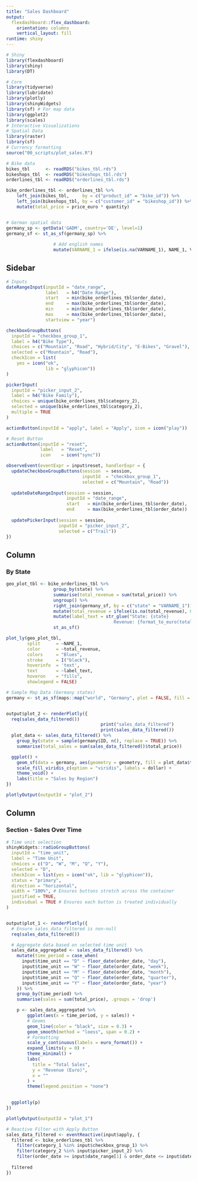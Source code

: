 ```yaml
---
title: "Sales Dashboard"
output: 
  flexdashboard::flex_dashboard:
    orientation: columns
    vertical_layout: fill
runtime: shiny
---
```


```r
# Shiny
library(flexdashboard)
library(shiny)
library(DT)

# Core
library(tidyverse)
library(lubridate)
library(plotly)
library(shinyWidgets)
library(sf) # For map data
library(ggplot2)
library(scales)
# Interactive Visualizations
# Spatial Data
library(raster)
library(sf)
# Currency formatting
source("00_scripts/plot_sales.R")
```

```r
# Bike data
bikes_tbl      <- readRDS("bikes_tbl.rds")
bikeshops_tbl  <- readRDS("bikeshops_tbl.rds")
orderlines_tbl <- readRDS("orderlines_tbl.rds")

bike_orderlines_tbl <- orderlines_tbl %>%
    left_join(bikes_tbl,     by = c("product_id" = "bike_id")) %>%
    left_join(bikeshops_tbl, by = c("customer_id" = "bikeshop_id")) %>%
    mutate(total_price = price_euro * quantity)


# German spatial data
germany_sp <- getData('GADM', country='DE', level=1) 
germany_sf <- st_as_sf(germany_sp) %>% 
  
                  # Add english names
                  mutate(VARNAME_1 = ifelse(is.na(VARNAME_1), NAME_1, VARNAME_1)) 
```




Sidebar {.sidebar}
------------------------

```r
# Inputs
dateRangeInput(inputId = "date_range", 
               label   = h4("Date Range"), 
               start   = min(bike_orderlines_tbl$order_date), 
               end     = max(bike_orderlines_tbl$order_date),         
               min     = min(bike_orderlines_tbl$order_date), 
               max     = max(bike_orderlines_tbl$order_date), 
               startview = "year")

checkboxGroupButtons(
  inputId = "checkbox_group_1", 
  label = h4("Bike Type"), 
  choices = c("Mountain", "Road", "Hybrid/City", "E-Bikes", "Gravel"),
  selected = c("Mountain", "Road"),
  checkIcon = list(
    yes = icon("ok", 
               lib = "glyphicon"))
)

pickerInput(
  inputId = "picker_input_2", 
  label = h4("Bike Family"), 
  choices = unique(bike_orderlines_tbl$category_2),
  selected = unique(bike_orderlines_tbl$category_2),
  multiple = TRUE
)

actionButton(inputId = "apply", label = "Apply", icon = icon("play"))

# Reset Button
actionButton(inputId = "reset", 
             label   = "Reset", 
             icon    = icon("sync"))

observeEvent(eventExpr = input$reset, handlerExpr = {
  updateCheckboxGroupButtons(session  = session, 
                             inputId  = "checkbox_group_1", 
                             selected = c("Mountain", "Road"))
  
  updateDateRangeInput(session = session, 
                       inputId = "date_range", 
                       start   = min(bike_orderlines_tbl$order_date), 
                       end     = max(bike_orderlines_tbl$order_date))
  
  updatePickerInput(session = session, 
                    inputId = "picker_input_2", 
                    selected = c("Trail"))
})
```



Column {data-width=1000}
---------------------------------------------------------------
### By State

```r
geo_plot_tbl <- bike_orderlines_tbl %>% 
                  group_by(state) %>%
                  summarise(total_revenue = sum(total_price)) %>%
                  ungroup() %>%
                  right_join(germany_sf, by = c("state" = "VARNAME_1")) %>% 
                  mutate(total_revenue = ifelse(is.na(total_revenue), 0, total_revenue)) %>% 
                  mutate(label_text = str_glue("State: {state}
                                         Revenue: {format_to_euro(total_revenue)}")) %>% 
                  st_as_sf()
```
```r
plot_ly(geo_plot_tbl, 
        split      = ~NAME_1, 
        color      = ~total_revenue,
        colors     = "Blues",
        stroke     = I("black"),
        hoverinfo  = 'text', 
        text       = ~label_text, 
        hoveron    = "fills", 
        showlegend = FALSE) 
```



```r
# Sample Map Data (Germany states)
germany <- st_as_sf(maps::map("world", "Germany", plot = FALSE, fill = TRUE))


output$plot_2 <- renderPlotly({
  req(sales_data_filtered())
                                    print("sales_data_filtered")
                                    print(sales_data_filtered())
  plot_data <- sales_data_filtered() %>%
    group_by(state = sample(germany$ID, n(), replace = TRUE)) %>%
    summarise(total_sales = sum(sales_data_filtered()$total_price))

  ggplot() +
    geom_sf(data = germany, aes(geometry = geometry, fill = plot_data$total_sales)) +
    scale_fill_viridis_c(option = "viridis", labels = dollar) +
    theme_void() +
    labs(title = "Sales by Region")
})

plotlyOutput(outputId = "plot_2")
```

Column {data-width=750}
-----------------------

### Section - Sales Over Time
```r
# Time unit selection
shinyWidgets::radioGroupButtons(
  inputId = "time_unit", 
  label = "Time Unit", 
  choices = c("D", "W", "M", "Q", "Y"), 
  selected = "D",
  checkIcon = list(yes = icon("ok", lib = "glyphicon")),
  status = "primary",
  direction = "horizontal",
  width = "100%", # Ensures buttons stretch across the container
  justified = TRUE,
  individual = TRUE # Ensures each button is treated individually
)


output$plot_1 <- renderPlotly({
  # Ensure sales_data_filtered is non-null
  req(sales_data_filtered())

  # Aggregate data based on selected time unit
  sales_data_aggregated <- sales_data_filtered() %>%
    mutate(time_period = case_when(
      input$time_unit == "D" ~ floor_date(order_date, "day"),
      input$time_unit == "W" ~ floor_date(order_date, "week"),
      input$time_unit == "M" ~ floor_date(order_date, "month"),
      input$time_unit == "Q" ~ floor_date(order_date, "quarter"),
      input$time_unit == "Y" ~ floor_date(order_date, "year")
    )) %>%
    group_by(time_period) %>%
    summarise(sales = sum(total_price), .groups = 'drop')

    p <- sales_data_aggregated %>%
		ggplot(aes(x = time_period, y = sales)) +
		# Geoms
		geom_line(color = "black", size = 0.3) +
		geom_smooth(method = "loess", span = 0.2) +
		# Formatting
		scale_y_continuous(labels = euro_format()) +
		expand_limits(y = 0) +
		theme_minimal() +
		labs(
		  title = "Total Sales",
		  y = "Revenue (Euro)",
		  x = ""
		) + 
		theme(legend.position = "none")

  
  ggplotly(p)
})

plotlyOutput(outputId = "plot_1")
```

```r
# Reactive Filter with Apply Button
sales_data_filtered <- eventReactive(input$apply, {
  filtered <- bike_orderlines_tbl %>%
    filter(category_1 %in% input$checkbox_group_1) %>%
    filter(category_2 %in% input$picker_input_2) %>%
    filter(order_date >= input$date_range[1] & order_date <= input$date_range[2])
  
  filtered
})
```